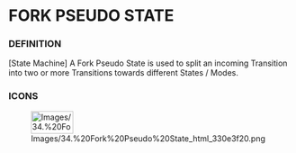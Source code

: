             
= FORK PSEUDO STATE =
 
=== DEFINITION ===
 
&#91;State Machine&#93; A Fork Pseudo State is used to split an incoming Transition into two or more Transitions towards different States / Modes.

 
=== ICONS ===
 
[[Image:Images/34.%20Fork%20Pseudo%20State_html_330e3f20.png|75x40px]]

 
<br>

   